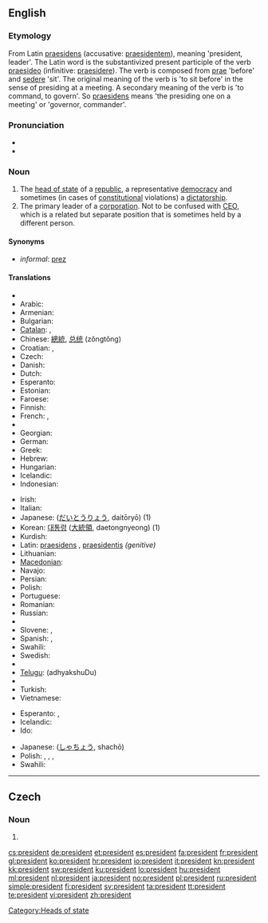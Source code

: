 {{also|président}}
==English==
{{wikipedia}}

===Etymology===
From Latin [[praesidens]] (accusative: [[praesidentem]]), meaning 'president, leader'. The Latin word is the substantivized present participle of the verb [[praesideo]] (infinitive: [[praesidere]]).  The verb is composed from [[prae]] 'before' and [[sedere]] 'sit'. The original meaning of the verb is 'to sit before' in the sense of presiding at a meeting. A secondary meaning of the verb is 'to command, to govern'. So [[praesidens]] means 'the presiding one on a meeting' or 'governor, commander'.

===Pronunciation===
* {{IPA|/ˈpɹɛzɨdɛnt/}}
* {{audio|en-us-president.ogg|Audio (US)}}

===Noun===
{{en-noun}}

# The [[head of state]] of a [[republic]], a representative [[democracy]] and sometimes (in cases of [[constitutional]] violations) a [[dictatorship]].
# The primary leader of a [[corporation]].  Not to be confused with [[CEO]], which is a related but separate position that is sometimes held by a different person.

====Synonyms====
* ''informal'': [[prez]]

====Translations====
{{trans-top|The head of state of a republic}}
* {{trreq|Albanian}}
* Arabic: {{t|ar|رئيس|tr=ra’īs|m}}
* Armenian: {{t-|hy|նախագահ|tr=naxagah}}
* Bulgarian: {{t|bg|президент|tr=prezident|m}}
* [[Catalan]]: {{t|ca|president|m}}, {{t|ca|presidenta|f}}
* Chinese: [[總統]], [[总统]] (zǒngtǒng)
* Croatian: {{t+|hr|predsjednik|m|alt=prédsjednīk}}, {{t-|hr|predsjednica|f|alt=prédsjednica}}
* Czech: {{t+|cs|prezident|m}}
* Danish: {{t|da|præsident|c}}
* Dutch: {{t+|nl|president|m}}
* Esperanto: {{t|eo|prezidento}}
* Estonian: {{t+|et|president}}
* Faroese: {{t-|fo|forseti|m|xs=Faroese}}
* Finnish: {{t+|fi|presidentti}}
* French: {{t+|fr|président|m}}, {{t+|fr|présidente|f}}
* {{trreq|Galician}}
* Georgian: {{t|ka|პრეზიდენტი|tr=prezidenti|sc=Geor|xs=Georgian}}
* German: {{t+|de|Präsident|m}}
* Greek: {{t|el|πρόεδρος|tr=próedros|c}}
* Hebrew: {{t|he|נשיא|tr=nasi}}
* Hungarian: {{t+|hu|elnök}}
* Icelandic: {{t+|is|forseti|m}}
* Indonesian: {{t-|id|presiden|xs=Indonesian}}
{{trans-mid}}
* Irish: {{t-|ga|uachtarán|m|xs=Irish}}
* Italian: {{t+|it|presidente|m}}
* Japanese: {{t-|ja|大統領}} ([[だいとうりょう]], daitōryō) (1)
* Korean: [[대통령]] ([[大統領]], daetongnyeong) (1)
* Kurdish: {{ku-Arab|[[سه‌رۆک]]}}
* Latin: [[praesidens]] {{m}}, [[praesidentis]] ''(genitive)''
* Lithuanian: {{t+|lt|prezidentas|m|xs=Lithuanian}}
* [[Macedonian]]: {{t|mk|претседател|m|tr=pretsédatel}}
* Navajo: {{tø|nv|naatʼáanii}}
* Persian: {{t|fa|رئیس جمهور|tr=ra'ise jomhur|xs=Persian}}
* Polish: {{t|pl|prezydent|m|f}}
* Portuguese: {{t+|pt|presidente|m}}
* Romanian: {{t+|ro|preşedinte|m|f}}
* Russian: {{t|ru|президент|m|tr=prezidént}}
* {{trreq|Slovak}}
* Slovene: {{t+|sl|predsednik|m}}, {{t-|sl|predsednica|f}}
* Spanish: {{t+|es|presidente|m}}, {{t-|es|presidenta|f}}
* Swahili: {{t+|sw|rais|xs=Swahili}}
* Swedish: {{t+|sv|president|c}}
* {{trreq|Tamil}}
* [[Telugu]]: {{t|te|అధ్యక్షుడు}} (adhyakshuDu)
* {{trreq|Thai}}
* Turkish: {{t+|tr|cumhurbaşkanı}}
* Vietnamese: {{t|vi|tổng thống|xs=Vietnamese}}
{{trans-bottom}}

{{trans-top|The primary leader of a corporation}}
* Esperanto: {{t|eo|prezidanto}},  {{t|eo|prezidantino}}
* Icelandic: {{t|is|forstjóri|m}}
* Ido: {{t|io|prezidanto}}
{{trans-mid}}
* Japanese: {{t-|ja|社長}} ([[しゃちょう]], shachō)
* Polish: {{t+|pl|prezes}}, {{t+|pl|przewodniczący}}, {{t+|pl|dyrektor}}, {{t+|pl|rektor}}
* Swahili: {{t+|sw|rais|xs=Swahili}}
{{trans-bottom}}

----

==Czech==

===Noun===
{{cs-noun|g=m}}

# {{alternative spelling of|prezident}}

[[Category:Heads of state]]

[[cs:president]]
[[de:president]]
[[et:president]]
[[es:president]]
[[fa:president]]
[[fr:president]]
[[gl:president]]
[[ko:president]]
[[hr:president]]
[[io:president]]
[[it:president]]
[[kn:president]]
[[kk:president]]
[[sw:president]]
[[ku:president]]
[[lo:president]]
[[hu:president]]
[[ml:president]]
[[nl:president]]
[[ja:president]]
[[no:president]]
[[pl:president]]
[[ru:president]]
[[simple:president]]
[[fi:president]]
[[sv:president]]
[[ta:president]]
[[tt:president]]
[[te:president]]
[[vi:president]]
[[zh:president]]